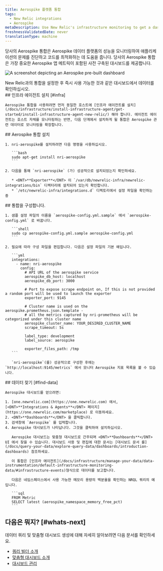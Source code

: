 ```yaml
---
title: Aerospike 플랫폼 통합
tags:
  - New Relic integrations
  - Aerospike
metaDescription: Use New Relic's infrastructure monitoring to get a dashboard with metrics from your Aerospike platform.
freshnessValidatedDate: never
translationType: machine
---
```


당사의 Aerospike 통합은 Aerospike 데이터 플랫폼의 성능을 모니터링하여 애플리케이션의 문제를 진단하고 코드를 최적화하는 데 도움을 줍니다. 당사의 Aerospike 통합은 가장 중요한 Aerospike 앱 메트릭이 포함된 사전 구축된 대시보드를 제공합니다.

<img
  title="aerospike dashboard"
  alt="A screenshot depicting an Aerospike pre-built dashboard"
  src="/images/infrastructure_screenshot-full_aerospike-dashboard.webp"
/>

<figcaption>
  New Relic과의 통합을 설정한 후 즉시 사용 가능한 것과 같은 대시보드에서 데이터를 확인하십시오.
</figcaption>

<Steps>
  <Step>
    ## 인프라 에이전트 설치 [#infra]

    Aerospike 통합을 사용하려면 먼저 동일한 호스트에 [인프라 에이전트를 설치](/docs/infrastructure/install-infrastructure-agent/get-started/install-infrastructure-agent-new-relic/) 해야 합니다. 에이전트 에이전트는 호스트 자체를 모니터링하는 반면, 다음 단계에서 설치하게 될 통합은 Aerospike 관련 데이터로 모니터링을 확장합니다.
  </Step>

  <Step>
    ## Aerospike 통합 설치

    1. nri-aerospike를 설치하려면 다음 명령을 사용하십시오.

       ```bash
       sudo apt-get install nri-aerospike
       ```

    2. 다음을 통해 `nri-aerospike` (가) 성공적으로 설치되었는지 확인하세요.

       * <DNT>**Exporter**</DNT> 이 `/var/db/newrelic-infra/newrelic-integrations/bin` 디렉터리에 설치되어 있는지 확인합니다.
       * `/etc/newrelic-infra/integrations.d` 디렉토리에서 설정 파일을 확인하는 중
  </Step>

  <Step>
    ## 통합을 구성합니다.

    1. 샘플 설정 파일의 이름을 `aerospike-config.yml.sample` 에서 `aerospike-config.yml` 로 바꿉니다.

       ```shell
       sudo cp aerospike-config.yml.sample aerospike-config.yml
       ```

    2. 필요에 따라 구성 파일을 편집합니다. 다음은 설정 파일의 기본 예입니다.

       ```yml
       integrations:
         - name: nri-aerospike
           config:
             # API URL of the aerospike service
             aerospike_db_host: localhost
             aerospike_db_port: 3000

             # Port to expose scrape endpoint on, If this is not provided a random port will be used to launch the exporter
             exporter_port: 9145

             # Cluster name is used on the aerospike.prometheus.json.template - 
             # all the metrics captured by nri-prometheus will be categorized under this cluster name
             aerospike_cluster_name: YOUR_DESIRED_CLUSTER_NAME
             scrape_timeout: 5s
      
             label_type: development
             label_source: aerospike

             exporter_files_path: /tmp
       ```

       `nri-aerospike`(를) 성공적으로 구성한 후에는 `http://localhost:9145/metrics` 에서 모니터 Aerospike 지표 목록을 볼 수 있습니다.
  </Step>

  <Step>
    ## 데이터 찾기 [#find-data]

    Aerospike 대시보드를 얻으려면:

    1. [one.newrelic.com](https://one.newrelic.com) 에서, [<DNT>**Integrations & Agents**</DNT> 페이지](https://one.newrelic.com/marketplace) 로 이동하세요.
    2. <DNT>**Dashboards**</DNT> 을 클릭합니다.
    3. 검색창에 `Aerospike` 를 입력합니다.
    4. Aerospike 대시보드가 나타납니다. 그것을 클릭하여 설치하십시오.

       Aerospike 대시보드는 맞춤형 대시보드로 간주되며 <DNT>**Dashboards**</DNT> UI 에서 찾을 수 있습니다. 대시보드 사용 및 편집에 대한 문서는 [대시보드 문서 를](/docs/query-your-data/explore-query-data/dashboards/introduction-dashboards) 참조하세요.

       이 통합은 [인프라 에이전트](/docs/infrastructure/manage-your-data/data-instrumentation/default-infrastructure-monitoring-data/#infrastructure-events)형식으로 데이터를 보고합니다.

       다음은 네임스페이스에서 사용 가능한 메모리 용량의 백분율을 확인하는 NRQL 쿼리의 예입니다.

       ```sql
       FROM Metric 
       SELECT latest (aerospike_namespace_memory_free_pct)
       ```
  </Step>
</Steps>

## 다음은 뭐지? [#whats-next]

데이터 쿼리 및 맞춤형 대시보드 생성에 대해 자세히 알아보려면 다음 문서를 확인하세요.

* [쿼리 빌더 소개](/docs/query-your-data/explore-query-data/query-builder/introduction-query-builder)
* [맞춤형 대시보드 소개](/docs/query-your-data/explore-query-data/dashboards/introduction-dashboards)
* [대시보드 관리](/docs/query-your-data/explore-query-data/dashboards/manage-your-dashboard)
